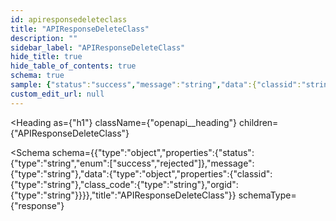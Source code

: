 ```yaml
---
id: apiresponsedeleteclass
title: "APIResponseDeleteClass"
description: ""
sidebar_label: "APIResponseDeleteClass"
hide_title: true
hide_table_of_contents: true
schema: true
sample: {"status":"success","message":"string","data":{"classid":"string","class_code":"string","orgid":"string"}}
custom_edit_url: null
---
```



<Heading
  as={"h1"}
  className={"openapi__heading"}
  children={"APIResponseDeleteClass"}
>
</Heading>





<Schema
  schema={{"type":"object","properties":{"status":{"type":"string","enum":["success","rejected"]},"message":{"type":"string"},"data":{"type":"object","properties":{"classid":{"type":"string"},"class_code":{"type":"string"},"orgid":{"type":"string"}}}},"title":"APIResponseDeleteClass"}}
  schemaType={"response"}
>
  
</Schema>
            